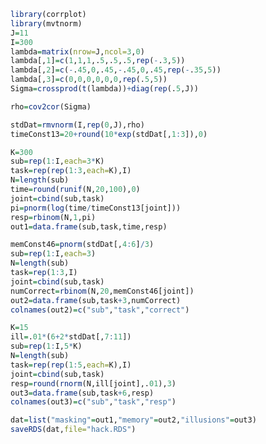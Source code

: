 
```r
library(corrplot)
library(mvtnorm)
J=11
I=300
lambda=matrix(nrow=J,ncol=3,0)
lambda[,1]=c(1,1,1,.5,.5,.5,rep(-.3,5))
lambda[,2]=c(-.45,0,.45,-.45,0,.45,rep(-.35,5))
lambda[,3]=c(0,0,0,0,0,0,rep(.5,5))
Sigma=crossprod(t(lambda))+diag(rep(.5,J))

rho=cov2cor(Sigma)

stdDat=rmvnorm(I,rep(0,J),rho)
timeConst13=20+round(10*exp(stdDat[,1:3]),0)

K=300
sub=rep(1:I,each=3*K)
task=rep(rep(1:3,each=K),I)
N=length(sub)
time=round(runif(N,20,100),0)
joint=cbind(sub,task)
pi=pnorm(log(time/timeConst13[joint]))
resp=rbinom(N,1,pi)
out1=data.frame(sub,task,time,resp)

memConst46=pnorm(stdDat[,4:6]/3)
sub=rep(1:I,each=3)
N=length(sub)
task=rep(1:3,I)
joint=cbind(sub,task)
numCorrect=rbinom(N,20,memConst46[joint])
out2=data.frame(sub,task+3,numCorrect)
colnames(out2)=c("sub","task","correct")

K=15
ill=.01*(6+2*stdDat[,7:11])
sub=rep(1:I,5*K)
N=length(sub)
task=rep(rep(1:5,each=K),I)
joint=cbind(sub,task)
resp=round(rnorm(N,ill[joint],.01),3)
out3=data.frame(sub,task+6,resp)
colnames(out3)=c("sub","task","resp")

dat=list("masking"=out1,"memory"=out2,"illusions"=out3)
saveRDS(dat,file="hack.RDS")
```


